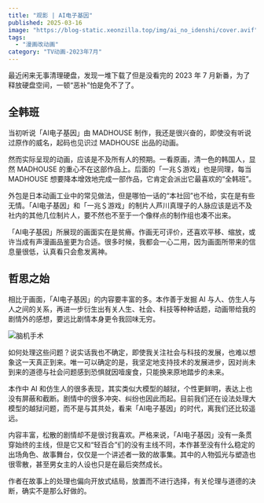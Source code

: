 ```yaml
---
title: "观影 | AI电子基因"
published: 2025-03-16
image: "https://blog-static.xeonzilla.top/img/ai_no_idenshi/cover.avif"
tags:
  - "漫画改动画"
category: "TV动画-2023年7月"
---
```


最近闲来无事清理硬盘，发现一堆下载了但是没看完的 2023 年 7 月新番，为了释放硬盘空间，一顿“恶补”怕是免不了了。

## 全韩班

当初听说「AI电子基因」由 MADHOUSE 制作，我还是很兴奋的，即使没有听说过原作的威名，起码也见识过 MADHOUSE 出品的动画。

然而实际呈现的动画，应该是不及所有人的预期。一看原画，清一色的韩国人，显然 MADHOUSE 的重心不在这部作品上。后面的「一兆＄游戏」也是同理，每当 MADHOUSE 想要降本增效地完成一部作品，它肯定会派出它最喜欢的“全韩班”。

外包是日本动画工业中的常见做法，但是哪怕一话的“本社回”也不给，实在是有些无情。「AI电子基因」和「一兆＄游戏」的制片人芦川真理子的人脉应该是远不及社内的其他几位制片人，要不然也不至于一个像样点的制作组也凑不出来。

「AI电子基因」所展现的画面实在是贫瘠。作画无可评价，还喜欢平移、缩放，或许当成有声漫画品鉴更为合适。很多时候，我都会一心二用，因为画面所带来的信息量很低，认真看只会愈发离神。

## 哲思之始

相比于画面，「AI电子基因」的内容要丰富的多。本作善于发掘 AI 与人、仿生人与人之间的关系，再进一步衍生出有关人生、社会、科技等种种话题，动画带给我的剧情外的感想，要远比剧情本身更令我回味无穷。

![脑机手术](https://blog-static.xeonzilla.top/img/ai_no_idenshi/01.avif "脑机手术")

如何处理这些问题？说实话我也不确定，即使我关注社会与科技的发展，也难以想象这一天真正到来。唯一可以确定的是，我坚定地支持技术的发展进步，因对尚未到来的道德与社会问题感到恐惧就因噎废食，只能换来原地踏步的未来。

本作中 AI 和仿生人的很多表现，其实类似大模型的越狱，个性更鲜明，表达上也没有屏蔽和截断。剧情中的很多冲突、纠纷也因此而起。目前我们还在设法处理大模型的越狱问题，而不是与其共处，看来「AI电子基因」的时代，离我们还比较遥远。

内容丰富，松散的剧情却不是很讨我喜欢。严格来说，「AI电子基因」没有一条贯穿始终的主线，但是它又和“轻百合”们的没有主线不同，本作甚至没有什么稳定的出场角色、故事舞台，仅仅是一个讲述者一致的故事集。其中的人物弧光与塑造也很零散，甚至男女主的人设也只是在最后突然成长。

作者在故事上的处理也偏向开放式结局，放置而不进行选择，有关伦理与道德的决断，确实不是那么好做的。
